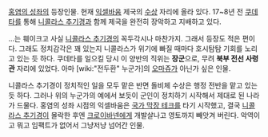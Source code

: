 [[홍염의 성좌]]의 등장인물.
현재 [[익셀바움]] 제국의 [[수상]] 자리에 올라 있다. 17~8년 전 [[쿠데타]]를 통해 [[니콜라스 추기경]]과 함께 제국을 완전히 장악하고 지배하고 있다.

...는 훼이크고 사실 [[니콜라스 추기경]]의 꼭두각시나 마찬가지. 그래서 등장도 적은 편이다.
그래도 정치감각은 꽤 있는지 니콜라스가 위기에 빠질 때마다 호시탐탐 기회를 노리고 있는 듯 하다. 쿠데타를 일으킬 당시 이 양반의 직위는 '''장군'''으로, 무려 '''북부 전선 사령관''' 자리에 있었다. 아마 [wiki:"전두환" 누군가]의 [[오마쥬]]가 아닌가 싶은 인물.

니콜라스 추기경이 정치적인 일을 모두 맡은 반면 돌비체 수상은 행정 전반을 맡고 있는 듯 하다. 그러나 위의 누군가의 예에서 보듯이 군인이 정치하기 시작해서 제대로 된 나라가 드물다. 홍염의 성좌 시점의 익셀바움은 [[국가 막장 테크]]를 타기 시작했고, 결국 [[니콜라스 추기경]]이 몰락한 후엔 [[크로이바넨]]에게 개발살나고 영토까지 빼앗겨 버린다. 악역이고 뭐고 임팩트가 없어서 그냥저냥 넘어간 인물.
